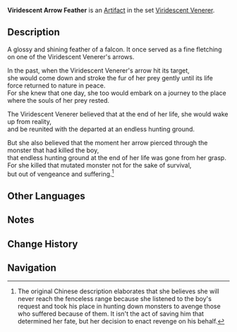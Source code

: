{{Artifact Infobox
|image = Item Viridescent Arrow Feather.png
|set   = Viridescent Venerer
|piece = Plume of Death
}}
{{Description|The fletching of an arrow that once pierced right through its prey, but somehow still remains spotless.}}
'''Viridescent Arrow Feather''' is an [[Artifact]] in the set [[Viridescent Venerer]].

==Description==
A glossy and shining feather of a falcon. It once served as a fine fletching on one of the Viridescent Venerer's arrows.

In the past, when the Viridescent Venerer's arrow hit its target,<br />she would come down and stroke the fur of her prey gently until its life force returned to nature in peace.<br />For she knew that one day, she too would embark on a journey to the place where the souls of her prey rested.

The Viridescent Venerer believed that at the end of her life, she would wake up from reality,<br />and be reunited with the departed at an endless hunting ground.

But she also believed that the moment her arrow pierced through the monster that had killed the boy,<br />that endless hunting ground at the end of her life was gone from her grasp.<br />For she killed that mutated monster not for the sake of survival,<br />but out of vengeance and suffering.<ref group="Note">The original Chinese description elaborates that she believes she will never reach the fenceless range because she listened to the boy's request and took his place in hunting down monsters to avenge those who suffered because of them. It isn't the act of saving him that determined her fate, but her decision to enact revenge on his behalf.</ref>

==Other Languages==
{{Other Languages
|en      = Viridescent Arrow Feather
|zhs     = 猎人青翠的箭羽
|zhs_rm  = Lièrén Qīngcuì de Jiànyǔ
|zht     = 獵人青翠的箭羽
|zht_rm  = Lièrén Qīngcuì de Jiànyǔ
|zh_tl   = Hunter's Verdant Arrow Feather
|ja      = 狩人の青緑色の矢羽
|ja_rm   = Karyuudo no Seiryokushoku no Yabane
|ja_tl   = Hunter's Turquoise Arrow Feather
|ko      = 사냥꾼의 푸른 화살깃
|ko_rm   = Sanyangkkun-ui Pureun Hwasalgit
|ko_tl   = Hunter's Blue Arrow Feather
|es      = Pluma de la Cazadora Verde Esmeralda
|es_tl   = Feather of the Emerald Green Huntress
|fr      = Plume de flèche de la Verte Chasseuse
|fr_tl   = Arrow Feather of the Green Huntress
|ru      = Оперение стрелы изумрудного охотника
|ru_tl   = 
|th      = Viridescent Arrow Feather
|vi      = Lông Vũ Xanh Của Thợ Săn
|vi_tl   = 
|de      = Feldjäger-Pfeilfeder
|de_tl   = Courier's Arrow Feather
|id      = Viridescent Arrow Feather
|pt      = Pena do Caçador Verde
|pt_tl   = 
}}

==Notes==
{{Reflist|note=1}}

==Change History==
{{Change History|1.0}}

==Navigation==
{{Artifact Set Navbox|Viridescent Venerer}}
